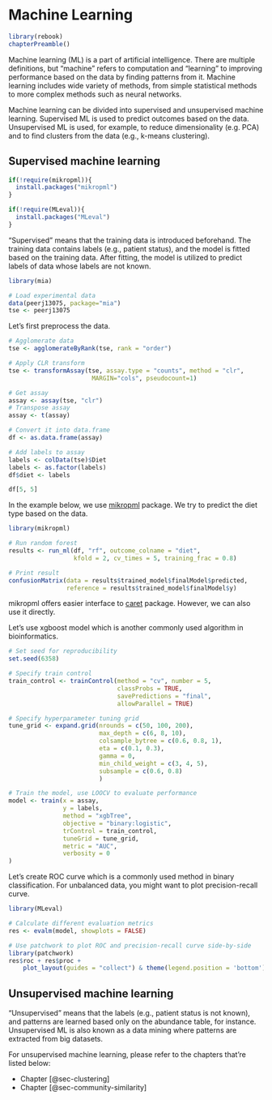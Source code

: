 # Machine Learning {#sec-machine_learning}

```r
library(rebook)
chapterPreamble()
```

Machine learning (ML) is a part of artificial intelligence. There are multiple
definitions, but "machine" refers to computation and "learning" to improving 
performance based on the data by finding patterns from it. Machine learning
includes wide variety of methods, from simple statistical methods to more 
complex methods such as neural networks. 

Machine learning can be divided into supervised and unsupervised machine learning.
Supervised ML is used to predict outcomes based on the data. Unsupervised ML is used, 
for example, to reduce dimensionality (e.g. PCA) and to find clusters from the 
data (e.g., k-means clustering). 

## Supervised machine learning

```r
if(!require(mikropml)){
  install.packages("mikropml")
}

if(!require(MLeval)){
  install.packages("MLeval")
}
```

"Supervised" means that the training data is introduced beforehand. The training data
contains labels (e.g., patient status), and the model is fitted based on the 
training data. After fitting, the model is utilized to predict labels of data whose 
labels are not known. 

```r
library(mia)

# Load experimental data
data(peerj13075, package="mia")
tse <- peerj13075
```

Let's first preprocess the data.

```r
# Agglomerate data
tse <- agglomerateByRank(tse, rank = "order")

# Apply CLR transform
tse <- transformAssay(tse, assay.type = "counts", method = "clr",
                       MARGIN="cols", pseudocount=1)

# Get assay
assay <- assay(tse, "clr")
# Transpose assay
assay <- t(assay)

# Convert it into data.frame
df <- as.data.frame(assay)

# Add labels to assay
labels <- colData(tse)$Diet
labels <- as.factor(labels)
df$diet <- labels 

df[5, 5]
```

In the example below, we use [mikropml](https://journals.asm.org/doi/10.1128/mBio.00434-20)
package. We try to predict the diet type based on the data.

```r
library(mikropml)

# Run random forest 
results <- run_ml(df, "rf", outcome_colname = "diet", 
                  kfold = 2, cv_times = 5, training_frac = 0.8)

# Print result
confusionMatrix(data = results$trained_model$finalModel$predicted, 
                reference = results$trained_model$finalModel$y)
```

mikropml offers easier interface to [caret](https://cran.r-project.org/web/packages/caret/index.html) 
package. However, we can also use it directly.

Let's use xgboost model which is another commonly used algorithm in bioinformatics.

```r
# Set seed for reproducibility
set.seed(6358)

# Specify train control
train_control <- trainControl(method = "cv", number = 5,
                              classProbs = TRUE, 
                              savePredictions = "final",
                              allowParallel = TRUE)

# Specify hyperparameter tuning grid
tune_grid <- expand.grid(nrounds = c(50, 100, 200),
                         max_depth = c(6, 8, 10),
                         colsample_bytree = c(0.6, 0.8, 1),
                         eta = c(0.1, 0.3),
                         gamma = 0,
                         min_child_weight = c(3, 4, 5),
                         subsample = c(0.6, 0.8)
                         )

# Train the model, use LOOCV to evaluate performance
model <- train(x = assay, 
               y = labels, 
               method = "xgbTree",
               objective = "binary:logistic",
               trControl = train_control,
               tuneGrid = tune_grid,
               metric = "AUC",
               verbosity = 0
)

```

Let's create ROC curve which is a commonly used method in binary classification.
For unbalanced data, you might want to plot precision-recall curve. 

```r
library(MLeval)

# Calculate different evaluation metrics
res <- evalm(model, showplots = FALSE)

# Use patchwork to plot ROC and precision-recall curve side-by-side
library(patchwork)
res$roc + res$proc + 
    plot_layout(guides = "collect") & theme(legend.position = 'bottom')
```

## Unsupervised machine learning

"Unsupervised" means that the labels (e.g., patient status is not known), 
and patterns are learned based only on the abundance table, for instance. 
Unsupervised ML is also known as a data mining where patterns are extracted 
from big datasets. 

For unsupervised machine learning, please refer to the chapters that're listed below:

- Chapter [@sec-clustering]
- Chapter [@sec-community-similarity] 
